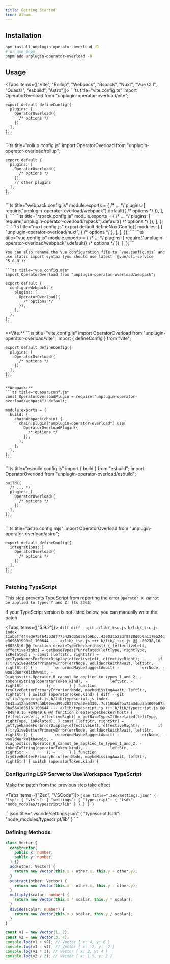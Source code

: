 ```yaml
---
title: Getting Started
icon: Album
---
```


## Installation

```sh
npm install unplugin-operator-overload -D
# or use pnpm
pnpm add unplugin-operator-overload -D
```

## Usage

<Tabs items={["Vite", "Rollup", "Webpack", "Rspack", "Nuxt", "Vue CLI", "Quasar", "esbuild", "Astro"]}>
  <Tab>
    ```ts title="vite.config.ts"
    import OperatorOverload from "unplugin-operator-overload/vite";

    export default defineConfig({
      plugins: [
        OperatorOverload({
          /* options */
        }),
      ],
    });
    ```

  </Tab>

  <Tab>
    ```ts title="rollup.config.js"
    import OperatorOverload from "unplugin-operator-overload/rollup";

    export default {
      plugins: [
        OperatorOverload({
          /* options */
        }),
        // other plugins
      ],
    };
    ```

  </Tab>

  <Tab>
    ```ts title="webpack.config.js"
    module.exports = {
      /* ... */
      plugins: [
        require("unplugin-operator-overload/webpack").default({
          /* options */
        }),
      ],
    };
    ```
  </Tab>

  <Tab>
    ```ts title="rspack.config.js"
    module.exports = {
      /* ... */
      plugins: [
        require("unplugin-operator-overload/rspack").default({
          /* options */
        }),
      ],
    };
    ```
  </Tab>

  <Tab>
    ```ts title="nuxt.config.js"
    export default defineNuxtConfig({
      modules: [
        [
          "unplugin-operator-overload/nuxt",
          {
            /* options */
          },
        ],
      ],
    });
    ```
  </Tab>

  <Tab>
    ```ts title="vue.config.js"
    module.exports = {
      /* ... */
      plugins: [
        require("unplugin-operator-overload/webpack").default({
          /* options */
        }),
      ],
    };
    ```

    You can also rename the Vue configuration file to `vue.config.mjs` and use static import syntax (you should use latest `@vue/cli-service ^5.0.8`):

    ```ts title="vue.config.mjs"
    import OperatorOverload from "unplugin-operator-overload/webpack";

    export default {
      configureWebpack: {
        plugins: [
          OperatorOverload({
            /* options */
          }),
        ],
      },
    };
    ```

  </Tab>

  <Tab>
    **Vite:**
    ```ts title="vite.config.js"
    import OperatorOverload from "unplugin-operator-overload/vite";
    import { defineConfig } from "vite";

    export default defineConfig({
      plugins: [
        OperatorOverload({
          /* options */
        }),
      ],
    });
    ```

    **Webpack:**
    ```ts title="quasar.conf.js"
    const OperatorOverloadPlugin = require("unplugin-operator-overload/webpack").default;

    module.exports = {
      build: {
        chainWebpack(chain) {
          chain.plugin("unplugin-operator-overload").use(
            OperatorOverloadPlugin({
              /* options */
            }),
          );
        },
      },
    };
    ```

  </Tab>

  <Tab>
    ```ts title="esbuild.config.js"
    import { build } from "esbuild";
    import OperatorOverload from "unplugin-operator-overload/esbuild";

    build({
      /* ... */
      plugins: [
        OperatorOverload({
          /* options */
        }),
      ],
    });
    ```

  </Tab>

  <Tab>
    ```ts title="astro.config.mjs"
    import OperatorOverload from "unplugin-operator-overload/astro";

    export default defineConfig({
      integrations: [
        OperatorOverload({
          /* options */
        }),
      ],
    });
    ```

  </Tab>
</Tabs>

### Patching TypeScript

This step prevents TypeScript from reporting the error `Operator X cannot be applied to types Y and Z. (ts 2365)`

If your TypeScript version is not listed below, you can manually write the patch

<Tabs items={["5.9.2"]}>
  <Tab>
    ```diff
    diff --git a/lib/_tsc.js b/lib/_tsc.js
    index 11ab5ff444ede75f643b3df775438d35d56fb9bd..430031522df8728d0b0a1179b24de969681999b1 100644
    --- a/lib/_tsc.js
    +++ b/lib/_tsc.js
    @@ -80238,16 +80238,6 @@ function createTypeChecker(host) {
            [effectiveLeft, effectiveRight] = getBaseTypesIfUnrelated(leftType, rightType, isRelated);
          }
          const [leftStr, rightStr] = getTypeNamesForErrorDisplay(effectiveLeft, effectiveRight);
    -      if (!tryGiveBetterPrimaryError(errNode, wouldWorkWithAwait, leftStr, rightStr)) {
    -        errorAndMaybeSuggestAwait(
    -          errNode,
    -          wouldWorkWithAwait,
    -          Diagnostics.Operator_0_cannot_be_applied_to_types_1_and_2,
    -          tokenToString(operatorToken.kind),
    -          leftStr,
    -          rightStr
    -        );
    -      }
        }
        function tryGiveBetterPrimaryError(errNode, maybeMissingAwait, leftStr, rightStr) {
          switch (operatorToken.kind) {
    diff --git a/lib/typescript.js b/lib/typescript.js
    index 2643aa12aa6497ca0b90ecd99b202f37ea0e6330..7cf10bb62ba73a3dbd5a4009b07a0ba5641d0516 100644
    --- a/lib/typescript.js
    +++ b/lib/typescript.js
    @@ -84849,16 +84849,6 @@ function createTypeChecker(host) {
            [effectiveLeft, effectiveRight] = getBaseTypesIfUnrelated(leftType, rightType, isRelated);
          }
          const [leftStr, rightStr] = getTypeNamesForErrorDisplay(effectiveLeft, effectiveRight);
    -      if (!tryGiveBetterPrimaryError(errNode, wouldWorkWithAwait, leftStr, rightStr)) {
    -        errorAndMaybeSuggestAwait(
    -          errNode,
    -          wouldWorkWithAwait,
    -          Diagnostics.Operator_0_cannot_be_applied_to_types_1_and_2,
    -          tokenToString(operatorToken.kind),
    -          leftStr,
    -          rightStr
    -        );
    -      }
        }
        function tryGiveBetterPrimaryError(errNode, maybeMissingAwait, leftStr, rightStr) {
          switch (operatorToken.kind) {
    ```

  </Tab>
</Tabs>

### Configuring LSP Server to Use Workspace TypeScript

Make the patch from the previous step take effect

<Tabs items={["Zed", "VSCode"]}>
  <Tab>
    ```json title=".zed/settings.json"
    {
      "lsp": {
        "vtsls": {
          "settings": {
            "typescript": {
              "tsdk": "node_modules/typescript/lib"
            }
          }
        }
      }
    }
    ```

  </Tab>

  <Tab>
    ```json title=".vscode/settings.json"
    {
      "typescript.tsdk": "node_modules/typescript/lib"
    }
    ```

  </Tab>
</Tabs>

### Defining Methods

```ts title="example.ts"
class Vector {
  constructor(
    public x: number,
    public y: number,
  ) {}
  add(other: Vector) {
    return new Vector(this.x + other.x, this.y + other.y);
  }
  subtract(other: Vector) {
    return new Vector(this.x - other.x, this.y - other.y);
  }
  multiply(scalar: number) {
    return new Vector(this.x * scalar, this.y * scalar);
  }
  divide(scalar: number) {
    return new Vector(this.x / scalar, this.y / scalar);
  }
}

const v1 = new Vector(1, 2);
const v2 = new Vector(3, 4);
console.log(v1 + v2); // Vector { x: 4, y: 6 }
console.log(v1 - v2); // Vector { x: -2, y: -2 }
console.log(v1 * 2); // Vector { x: 2, y: 4 }
console.log(v2 / 2); // Vector { x: 1.5, y: 2 }
```
